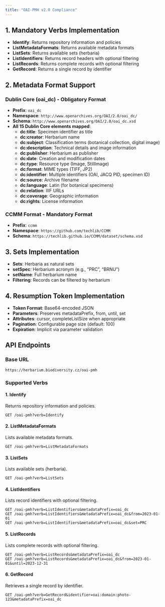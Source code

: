 ```yaml
---
title: "OAI-PMH v2.0 Compliance"
---
```


## 1. Mandatory Verbs Implementation

- **Identify**: Returns repository information and policies
- **ListMetadataFormats**: Returns available metadata formats
- **ListSets**: Returns available sets (herbaria)
- **ListIdentifiers**: Returns record headers with optional filtering
- **ListRecords**: Returns complete records with optional filtering
- **GetRecord**: Returns a single record by identifier

## 2. Metadata Format Support

### Dublin Core (oai_dc) - Obligatory Format
- **Prefix**: `oai_dc`
- **Namespace**: `http://www.openarchives.org/OAI/2.0/oai_dc/`
- **Schema**: `http://www.openarchives.org/OAI/2.0/oai_dc.xsd`
- **All 15 Dublin Core elements mapped**:
    - **dc:title**: Specimen identifier as title
    - **dc:creator**: Herbarium name
    - **dc:subject**: Classification terms (botanical collection, digital image)
    - **dc:description**: Technical details and image information
    - **dc:publisher**: Herbarium as publisher
    - **dc:date**: Creation and modification dates
    - **dc:type**: Resource type (Image, StillImage)
    - **dc:format**: MIME types (TIFF, JP2)
    - **dc:identifier**: Multiple identifiers (OAI, JACQ PID, specimen ID)
    - **dc:source**: Archive filename
    - **dc:language**: Latin (for botanical specimens)
    - **dc:relation**: IIIF URLs
    - **dc:coverage**: Geographic information
    - **dc:rights**: License information

### CCMM Format - Mandatory Format
- **Prefix**: `ccmm`
- **Namespace**: `https://github.com/techlib/CCMM`
- **Schema**: `https://techlib.github.io/CCMM/dataset/schema.xsd`

## 3. Sets Implementation

- **Sets**: Herbaria as natural sets
- **setSpec**: Herbarium acronym (e.g., "PRC", "BRNU")
- **setName**: Full herbarium name
- **Filtering**: Records can be filtered by herbarium

## 4. Resumption Token Implementation

- **Token Format**: Base64-encoded JSON
- **Parameters**: Preserves metadataPrefix, from, until, set
- **Attributes**: cursor, completeListSize when appropriate
- **Pagination**: Configurable page size (default: 100)
- **Expiration**: Implicit via parameter validation


## API Endpoints

### Base URL
```
https://herbarium.biodiversity.cz/oai-pmh
```

### Supported Verbs

#### 1. Identify
Returns repository information and policies.

```
GET /oai-pmh?verb=Identify
```

#### 2. ListMetadataFormats
Lists available metadata formats.

```
GET /oai-pmh?verb=ListMetadataFormats
```

#### 3. ListSets
Lists available sets (herbaria).

```
GET /oai-pmh?verb=ListSets
```

#### 4. ListIdentifiers
Lists record identifiers with optional filtering.

```
GET /oai-pmh?verb=ListIdentifiers&metadataPrefix=oai_dc
GET /oai-pmh?verb=ListIdentifiers&metadataPrefix=oai_dc&from=2023-01-01
GET /oai-pmh?verb=ListIdentifiers&metadataPrefix=oai_dc&set=PRC
```

#### 5. ListRecords
Lists complete records with optional filtering.

```
GET /oai-pmh?verb=ListRecords&metadataPrefix=oai_dc
GET /oai-pmh?verb=ListRecords&metadataPrefix=oai_dc&from=2023-01-01&until=2023-12-31
```

#### 6. GetRecord
Retrieves a single record by identifier.

```
GET /oai-pmh?verb=GetRecord&identifier=oai:domain:photo-123&metadataPrefix=oai_dc
```

